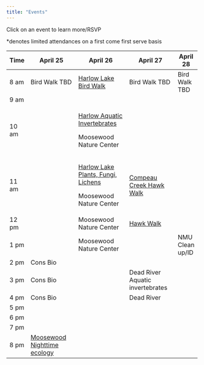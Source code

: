 ```yaml
---
title: "Events"
---
```


Click on an event to learn more/RSVP

\*denotes limited attendances on a first come first serve basis

+-------+------------------------------------------------------------------------------------------------------------------+-------------------------------------------------------------------------------------------------------------------------+--------------------------------------------------------------------------------------------------------------+-----------------+
| Time  | April 25                                                                                                         | April 26                                                                                                                | April 27                                                                                                     | April 28        |
+=======+==================================================================================================================+=========================================================================================================================+==============================================================================================================+=================+
| 8 am  | Bird Walk TBD                                                                                                    | [Harlow Lake Bird Walk](https://docs.google.com/forms/d/1btoqABcI3UWkH9Uik6yDnR4ycvx8tkL9SOTrFdNBGwo/edit)              | Bird Walk TBD                                                                                                | Bird Walk TBD   |
+-------+------------------------------------------------------------------------------------------------------------------+-------------------------------------------------------------------------------------------------------------------------+--------------------------------------------------------------------------------------------------------------+-----------------+
| 9 am  |                                                                                                                  |                                                                                                                         |                                                                                                              |                 |
+-------+------------------------------------------------------------------------------------------------------------------+-------------------------------------------------------------------------------------------------------------------------+--------------------------------------------------------------------------------------------------------------+-----------------+
| 10 am |                                                                                                                  | [Harlow Aquatic Invertebrates](https://docs.google.com/forms/d/1X1wirTngXfwcKPtso14FqbWyAIX1NyOBlZYED_EfTwU/edit)       |                                                                                                              |                 |
|       |                                                                                                                  |                                                                                                                         |                                                                                                              |                 |
|       |                                                                                                                  | Moosewood Nature Center                                                                                                 |                                                                                                              |                 |
+-------+------------------------------------------------------------------------------------------------------------------+-------------------------------------------------------------------------------------------------------------------------+--------------------------------------------------------------------------------------------------------------+-----------------+
| 11 am |                                                                                                                  | [Harlow Lake Plants, Fungi, Lichens](https://docs.google.com/forms/d/1gWEb7z3D7Arhgn5Z7-kWevSeWIamsn_yBW7RCx53DJU/edit) | [Compeau Creek Hawk Walk](https://docs.google.com/forms/d/1dAtrM89hO13Ii-xvDZ7LQNn9_2FVDateHqTv8ZlaLhw/edit) |                 |
|       |                                                                                                                  |                                                                                                                         |                                                                                                              |                 |
|       |                                                                                                                  | Moosewood Nature Center                                                                                                 |                                                                                                              |                 |
+-------+------------------------------------------------------------------------------------------------------------------+-------------------------------------------------------------------------------------------------------------------------+--------------------------------------------------------------------------------------------------------------+-----------------+
| 12 pm |                                                                                                                  | Moosewood Nature Center                                                                                                 | [Hawk Walk](https://docs.google.com/forms/d/1dAtrM89hO13Ii-xvDZ7LQNn9_2FVDateHqTv8ZlaLhw/edit)               |                 |
+-------+------------------------------------------------------------------------------------------------------------------+-------------------------------------------------------------------------------------------------------------------------+--------------------------------------------------------------------------------------------------------------+-----------------+
| 1 pm  |                                                                                                                  | Moosewood Nature Center                                                                                                 |                                                                                                              | NMU Clean up/ID |
+-------+------------------------------------------------------------------------------------------------------------------+-------------------------------------------------------------------------------------------------------------------------+--------------------------------------------------------------------------------------------------------------+-----------------+
| 2 pm  | Cons Bio                                                                                                         |                                                                                                                         |                                                                                                              |                 |
+-------+------------------------------------------------------------------------------------------------------------------+-------------------------------------------------------------------------------------------------------------------------+--------------------------------------------------------------------------------------------------------------+-----------------+
| 3 pm  | Cons Bio                                                                                                         |                                                                                                                         | Dead River Aquatic invertebrates                                                                             |                 |
+-------+------------------------------------------------------------------------------------------------------------------+-------------------------------------------------------------------------------------------------------------------------+--------------------------------------------------------------------------------------------------------------+-----------------+
| 4 pm  | Cons Bio                                                                                                         |                                                                                                                         | Dead River                                                                                                   |                 |
+-------+------------------------------------------------------------------------------------------------------------------+-------------------------------------------------------------------------------------------------------------------------+--------------------------------------------------------------------------------------------------------------+-----------------+
| 5 pm  |                                                                                                                  |                                                                                                                         |                                                                                                              |                 |
+-------+------------------------------------------------------------------------------------------------------------------+-------------------------------------------------------------------------------------------------------------------------+--------------------------------------------------------------------------------------------------------------+-----------------+
| 6 pm  |                                                                                                                  |                                                                                                                         |                                                                                                              |                 |
+-------+------------------------------------------------------------------------------------------------------------------+-------------------------------------------------------------------------------------------------------------------------+--------------------------------------------------------------------------------------------------------------+-----------------+
| 7 pm  |                                                                                                                  |                                                                                                                         |                                                                                                              |                 |
+-------+------------------------------------------------------------------------------------------------------------------+-------------------------------------------------------------------------------------------------------------------------+--------------------------------------------------------------------------------------------------------------+-----------------+
| 8 pm  | [Moosewood Nighttime ecology](https://docs.google.com/forms/d/1-sdPIkZcoI2bFehFNnfNPGrWTPhhZQt3v4YFZDNqhQI/edit) |                                                                                                                         |                                                                                                              |                 |
+-------+------------------------------------------------------------------------------------------------------------------+-------------------------------------------------------------------------------------------------------------------------+--------------------------------------------------------------------------------------------------------------+-----------------+
